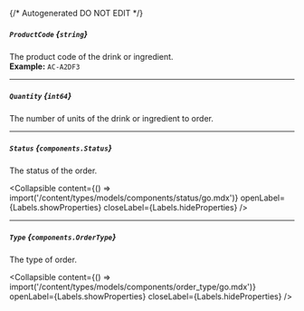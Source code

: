 {/* Autogenerated DO NOT EDIT  */}

##### `ProductCode` *{`string`}*
The product code of the drink or ingredient.
<br/>
**Example:** `AC-A2DF3`

---
##### `Quantity` *{`int64`}*
The number of units of the drink or ingredient to order.

---
##### `Status` *{`components.Status`}*
The status of the order.

<Collapsible content={() => import('/content/types/models/components/status/go.mdx')} openLabel={Labels.showProperties} closeLabel={Labels.hideProperties} />


---
##### `Type` *{`components.OrderType`}*
The type of order.

<Collapsible content={() => import('/content/types/models/components/order_type/go.mdx')} openLabel={Labels.showProperties} closeLabel={Labels.hideProperties} />



